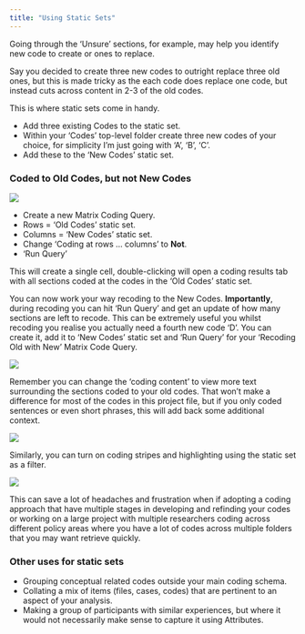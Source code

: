 ```yaml
---
title: "Using Static Sets"
---
```


Going through the 'Unsure' sections, for example, may help you identify new code to create or ones to replace. 

Say you decided to create three new codes to outright replace three old ones, but this is made tricky as the each code does replace one code, but instead cuts across content in 2-3 of the old codes.

This is where static sets come in handy.

- Add three existing Codes to the static set.
- Within your 'Codes' top-level folder create three new codes of your choice, for simplicity I'm just going with 'A', 'B', 'C'.
- Add these to the 'New Codes' static set.

### Coded to Old Codes, but not New Codes

![](../images/not.png)

- Create a new Matrix Coding Query.
- Rows = 'Old Codes' static set.
- Columns = 'New Codes' static set.
- Change 'Coding at rows ... columns' to **Not**.
- 'Run Query'

This will create a single cell, double-clicking will open a coding results tab with all sections coded at the codes in the 'Old Codes' static set.

You can now work your way recoding to the New Codes. **Importantly**, during recoding you can hit 'Run Query' and get an update of how many sections are left to recode. This can be extremely useful you whilst recoding you realise you actually need a fourth new code 'D'. You can create it, add it to 'New Codes' static set and 'Run Query' for your 'Recoding Old with New' Matrix Code Query.

![](../images/codingcontext.png)

Remember you can change the 'coding content' to view more text surrounding the sections coded to your old codes. That won't make a difference for most of the codes in this project file, but if you only coded sentences or even short phrases, this will add back some additional context.

![](../images/staticstripe.png)

Similarly, you can turn on coding stripes and highlighting using the static set as a filter.

![](../images/staticfix.png)

This can save a lot of headaches and frustration when if adopting a coding approach that have multiple stages in developing and refinding your codes or working on a large project with multiple researchers coding across different policy areas where you have a lot of codes across multiple folders that you may want retrieve quickly.

### Other uses for static sets

- Grouping conceptual related codes outside your main coding schema.
- Collating a mix of items (files, cases, codes) that are pertinent to an aspect of your analysis.
- Making a group of participants with similar experiences, but where it would not necessarily make sense to capture it using Attributes.
